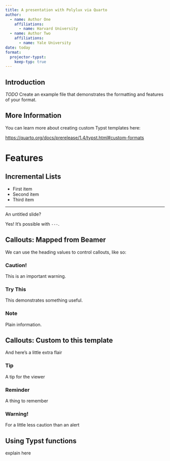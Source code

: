 ```yaml
---
title: A presentation with Polylux via Quarto
author:
  - name: Author One
    affiliations:
      - name: Harvard University
  - name: Author Two
    affiliations:
      - name: Yale University
date: today
format:
  projector-typst:
    keep-typ: true
---
```


## Introduction

*TODO* Create an example file that demonstrates the formatting and features of your format.

## More Information

You can learn more about creating custom Typst templates here:

<https://quarto.org/docs/prerelease/1.4/typst.html#custom-formats>

# Features

## Incremental Lists

- First item
- Second item
- Third item

---

An untitled slide?

Yes! It's possible with `---`.

## Callouts: Mapped from Beamer

We can use the heading values to control callouts, like so:

### Caution! {.alert}

This is an important warning.

### Try This {.example}

This demonstrates something useful.

### Note

Plain information.

## Callouts: Custom to this template

And here's a little extra flair

### Tip {.tip}

A tip for the viewer

### Reminder {.reminder}

A thing to remember

### Warning! {.warning}

For a little less caution than an alert



## Using Typst functions

explain here
